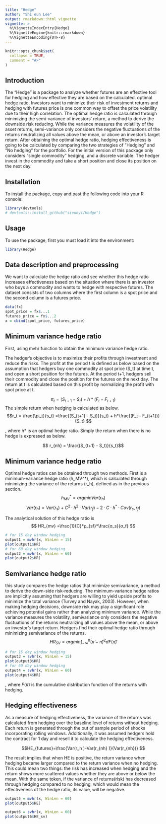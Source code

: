 ```yaml
---
title: "Hedge"
author: "Shi eun Lee"
output: rmarkdown::html_vignette
vignette: >
  %\VignetteIndexEntry{Hedge}
  %\VignetteEngine{knitr::rmarkdown}
  %\VignetteEncoding{UTF-8}
---
```


```r
knitr::opts_chunk$set(
  collapse = TRUE,
  comment = "#>"
)
```


## Introduction
The "Hedge” is a package to analyze whether futures are an effective tool for hedging and how effective they are based on the calculated. optimal hedge ratio. Investors want to minimize their risk of investment returns and hedging with futures price is one common way to offset the price volatility due to their high correlation. The optimal hedge ratio is calculated through minimizing the semi-variance of investors’ return, a method to derive the downside risk reducing. While the variance measures the volatility of the asset returns, semi-variance only considers the negative fluctuations of the returns neutralizing all values above the mean, or above an investor’s target return. After obtaining the optimal hedge ratio, hedging effectiveness is going to be calculated by comparing the two strategies of ”Hedging” and ”No hedging” for the portfolio. For the initial version of this package only considers "single commodity" hedging, and a discrete variable. The hedger invest in the commodity and take a short position and close its position on the next day. 


## Installation

To install the package, copy and past the following code into your R console:
```r
library(devtools)
# devtools::install_github("sieunyi/Hedge")
```

## Usage
To use the package, first you must load it into the environment:
```r
library(Hedge)
```


## Data description and preprocessing
We want to calculate the hedge ratio and see whether this hedge ratio increases effectiveness based on the situation where there is an investor who buys a commodity and wants to hedge with respective futures.
The dataset consists of two columns where the first column is a spot price and the second column is a futures price.
```r
data(fx)
spot_price = fx$...1
futures_price = fx$...2
x = cbind(spot_price, futures_price)
```

## Minimum variance hedge ratio
First, using mvhr function to obtain the minimum variance hedge ratio. 

The hedger’s objective is to maximize their profits through investment and reduce the risks. The profit at the period t is defined as below based on the assumption that hedgers buy one commodity at spot price (S_t) at time t, and open a short position for the futures. At the period t+1, hedgers sell their  commodity and close the position for the futures on the next day. The return at t is calculated based on this profit by normalizing the profit with spot price at t.

$$\pi_t = (S_{t+1} - S_t) + h*(F_t - F_{t+1})$$
The simple return when hedging is calculated as below. 
$$r_t = \frac{\pi_t}{s_t} =\frac{(S_{t+1} - S_t)}{s_t} + h*\frac{(F_t - F_{t+1})}{S_t} $$

, where h* is an optimal hedge ratio.
Simply the return when there is no hedge is expressed as below.

$$ r_{nh} = \frac{(S_{t+1} - S_t)}{s_t}$$


## Minimum variance hedge ratio

Optimal hedge ratios can be obtained through two methods. First is a minimum-variance hedge ratio (h_MV^*), which is calculated through minimizing the variance of the returns (r_h), defined as in the previous section. 
$$h_{MV}^*=arg  min  Var(r_h )$$
$$Var(r_h )=Var(r_s )+C^2·h^2·Var(r_f)-2·C·h^*·Cov(r_s,r_f )$$

The analytical solution of this hedge ratio is  $$ HR_{mv} =\frac{1}{C}*ρ_{sf}*\frac{σ_s}{σ_f} $$

```r
# for 15 day window hedging
output1 = mvhr(x, WinLen = 15)
plot(output1$HR)
# for 60 day window hedging
output2 = mvhr(x, WinLen = 60)
plot(output2$HR)
```


## Semivariance hedge ratio

this study compares the hedge ratios that minimize semivariance, a method to derive the down-side risk-reducing. The minimum-variance hedge ratios are implicitly assuming that hedgers are willing to yield upside profits to minimize the total variance (Turvey and Nayak, 2003). However, when making hedging decisions, downside risk may play a significant role achieving potential gains rather than analyzing minimum variance. While the variance measures the volatility, semivariance only considers the negative fluctuations of the returns neutralizing all values above the mean, or above an investor's target return. Hedgers find their optimal hedge ratio through minimizing semivariance of the returns.
$$HR_{SV} = argmin \int_{-\infty}^{\bar\pi}(\bar\pi - \tilde\pi)^2dF(\tilde\pi)$$
```r
# for 15 day window hedging
output3 = svhr(x, WinLen = 15)
plot(output3$HR)
# for 60 day window hedging
output4 = svhr(x, WinLen = 60)
plot(output4$HR)
```




, where $F(\tilde\pi)$ is the cumulative distribution function of the returns with hedging.


## Hedging effectiveness
As a measure of hedging effectiveness, the variance of the returns was calculated from hedging over the baseline level of returns without hedging. Each return is generated through the out of sample period of shocks incorporating rolling windows. Additionally, it was assumed hedgers hold the contract for 1 day and resell it to calculate the hedging effectiveness.  

$$HE_{futures}=\frac{Var(r_h )-Var(r_{nh} )}{Var(r_{nh})} $$

The result implies that when HE is positive, the return variance when hedging became larger compared to the return variance when no hedging. This could mean two things: the risk has increased when hedging and the return shows more scattered values whether they are above or below the mean. With the same token, if the variance of returns(risk) has decreased through hedging compared to no hedging, which would mean the effectiveness of the hedge ratio, its value, will be negative.

```r
output5 = mvhr(x, WinLen = 60)
plot(output5$HE)

```

```r
output6 = svhr(x, WinLen = 60)
plot(output6$HE_sv)
```

